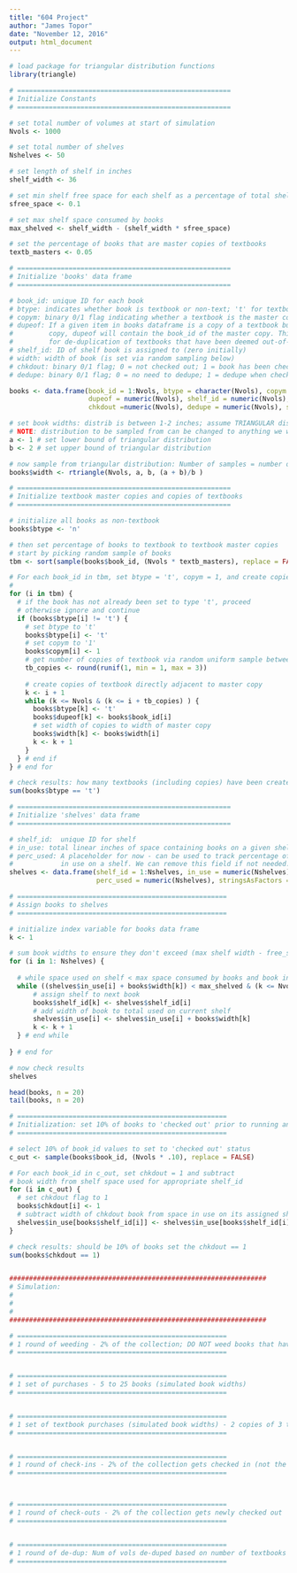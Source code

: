 ```yaml
---
title: "604 Project"
author: "James Topor"
date: "November 12, 2016"
output: html_document
---
```


```r
# load package for triangular distribution functions
library(triangle)

# ======================================================
# Initialize Constants
# ======================================================

# set total number of volumes at start of simulation
Nvols <- 1000

# set total number of shelves
Nshelves <- 50

# set length of shelf in inches
shelf_width <- 36

# set min shelf free space for each shelf as a percentage of total shelf width
sfree_space <- 0.1

# set max shelf space consumed by books
max_shelved <- shelf_width - (shelf_width * sfree_space)

# set the percentage of books that are master copies of textbooks
textb_masters <- 0.05

# ======================================================
# Initialize 'books' data frame
# ======================================================

# book_id: unique ID for each book
# btype: indicates whether book is textbook or non-text; 't' for textbook, 'n' for non-textbook
# copym: binary 0/1 flag indicating whether a textbook is the master copy for that book
# dupeof: If a given item in books dataframe is a copy of a textbook but not the master
#         copy, dupeof will contain the book_id of the master copy. This field will allow
#         for de-duplication of textbooks that have been deemed out-of-date.
# shelf_id: ID of shelf book is assigned to (zero initially)
# width: width of book (is set via random sampling below)
# chkdout: binary 0/1 flag; 0 = not checked out; 1 = book has been checked out
# dedupe: binary 0/1 flag; 0 = no need to dedupe; 1 = dedupe when checked back in

books <- data.frame(book_id = 1:Nvols, btype = character(Nvols), copym = numeric(Nvols), 
                    dupeof = numeric(Nvols), shelf_id = numeric(Nvols), width = numeric(Nvols),
                    chkdout =numeric(Nvols), dedupe = numeric(Nvols), stringsAsFactors = FALSE)

# set book widths: distrib is between 1-2 inches; assume TRIANGULAR distribution
# NOTE: distribution to be sampled from can be changed to anything we want
a <- 1 # set lower bound of triangular distribution
b <- 2 # set upper bound of triangular distribution

# now sample from triangular distribution: Number of samples = number of books ('Nvols')
books$width <- rtriangle(Nvols, a, b, (a + b)/b )

# ======================================================
# Initialize textbook master copies and copies of textbooks
# ======================================================

# initialize all books as non-textbook
books$btype <- 'n'

# then set percentage of books to textbook to textbook master copies
# start by picking random sample of books
tbm <- sort(sample(books$book_id, (Nvols * textb_masters), replace = FALSE))

# For each book_id in tbm, set btype = 't', copym = 1, and create copies of
# 
for (i in tbm) {
  # if the book has not already been set to type 't', proceed
  # otherwise ignore and continue
  if (books$btype[i] != 't') {
    # set btype to 't'
    books$btype[i] <- 't'
    # set copym to '1'
    books$copym[i] <- 1
    # get number of copies of textbook via random uniform sample between 1 and 3
    tb_copies <- round(runif(1, min = 1, max = 3))
  
    # create copies of textbook directly adjacent to master copy
    k <- i + 1
    while (k <= Nvols & (k <= i + tb_copies) ) {
      books$btype[k] <- 't'
      books$dupeof[k] <- books$book_id[i]
      # set width of copies to width of master copy
      books$width[k] <- books$width[i]
      k <- k + 1
    }
  } # end if
} # end for

# check results: how many textbooks (including copies) have been created?
sum(books$btype == 't')

# ======================================================
# Initialize 'shelves' data frame
# ======================================================

# shelf_id:  unique ID for shelf
# in_use: total linear inches of space containing books on a given shelf
# perc_used: A placeholder for now - can be used to track percentage of space currently
#            in use on a shelf. We can remove this field if not needed.
shelves <- data.frame(shelf_id = 1:Nshelves, in_use = numeric(Nshelves), 
                      perc_used = numeric(Nshelves), stringsAsFactors = FALSE)

# =====================================================
# Assign books to shelves
# =====================================================

# initialize index variable for books data frame
k <- 1

# sum book widths to ensure they don't exceed (max shelf width - free_space)
for (i in 1: Nshelves) {
  
  # while space used on shelf < max space consumed by books and book index < Nvols
  while ((shelves$in_use[i] + books$width[k]) < max_shelved & (k <= Nvols) ) {
      # assign shelf to next book
      books$shelf_id[k] <- shelves$shelf_id[i]
      # add width of book to total used on current shelf
      shelves$in_use[i] <- shelves$in_use[i] + books$width[k]
      k <- k + 1
  } # end while
  
} # end for

# now check results
shelves

head(books, n = 20)
tail(books, n = 20)

# =====================================================
# Initialization: set 10% of books to 'checked out' prior to running any simulations
# =====================================================

# select 10% of book_id values to set to 'checked out' status
c_out <- sample(books$book_id, (Nvols * .10), replace = FALSE)

# For each book_id in c_out, set chkdout = 1 and subtract
# book width from shelf space used for appropriate shelf_id
for (i in c_out) {
  # set chkdout flag to 1
  books$chkdout[i] <- 1
  # subtract width of chkdout book from space in use on its assigned shelf
  shelves$in_use[books$shelf_id[i]] <- shelves$in_use[books$shelf_id[i]] - books$width[i]
}

# check results: should be 10% of books set the chkdout == 1
sum(books$chkdout == 1)


#################################################################
# Simulation: 
#
#
#
#################################################################

# =====================================================
# 1 round of weeding - 2% of the collection; DO NOT weed books that have been checked out
# =====================================================


# =====================================================
# 1 set of purchases - 5 to 25 books (simulated book widths)
# =====================================================


# =====================================================
# 1 set of textbook purchases (simulated book widths) - 2 copies of 3 to 5 books
# =====================================================


# =====================================================
# 1 round of check-ins - 2% of the collection gets checked in (not the same as the check outs)
# =====================================================



# =====================================================
# 1 round of check-outs - 2% of the collection gets newly checked out
# =====================================================


# =====================================================
# 1 round of de-dup: Num of vols de-duped based on number of textbooks purchased
# =====================================================


```